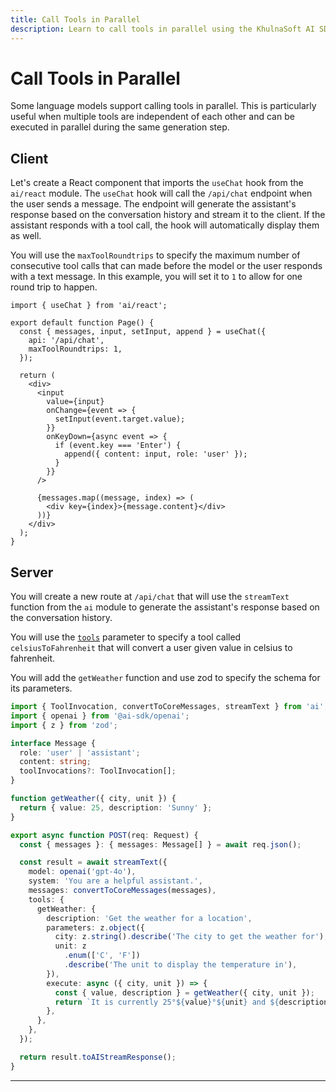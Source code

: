 ```yaml
---
title: Call Tools in Parallel
description: Learn to call tools in parallel using the KhulnaSoft AI SDK in your Next.js Pages Router application
---
```


# Call Tools in Parallel

Some language models support calling tools in parallel. This is particularly useful when multiple tools are independent of each other and can be executed in parallel during the same generation step.

<Browser>
  <ChatGeneration
    history={[
      { role: 'User', content: 'How is it going?' },
      { role: 'Assistant', content: 'All good, how may I help you?' },
    ]}
    inputMessage={{
      role: 'User',
      content: 'What is the weather in Paris and New York?',
    }}
    outputMessage={{
      role: 'Assistant',
      content:
        'The weather is 24°C in New York and 25°C in Paris. It is sunny in both cities.',
    }}
  />
</Browser>

## Client

Let's create a React component that imports the `useChat` hook from the `ai/react` module. The `useChat` hook will call the `/api/chat` endpoint when the user sends a message. The endpoint will generate the assistant's response based on the conversation history and stream it to the client. If the assistant responds with a tool call, the hook will automatically display them as well.

You will use the `maxToolRoundtrips` to specify the maximum number of consecutive tool calls that can made before the model or the user responds with a text message. In this example, you will set it to `1` to allow for one round trip to happen.

```tsx filename='pages/index.tsx'
import { useChat } from 'ai/react';

export default function Page() {
  const { messages, input, setInput, append } = useChat({
    api: '/api/chat',
    maxToolRoundtrips: 1,
  });

  return (
    <div>
      <input
        value={input}
        onChange={event => {
          setInput(event.target.value);
        }}
        onKeyDown={async event => {
          if (event.key === 'Enter') {
            append({ content: input, role: 'user' });
          }
        }}
      />

      {messages.map((message, index) => (
        <div key={index}>{message.content}</div>
      ))}
    </div>
  );
}
```

## Server

You will create a new route at `/api/chat` that will use the `streamText` function from the `ai` module to generate the assistant's response based on the conversation history.

You will use the [`tools`](/docs/reference/ai-sdk-core/generate-text#tools) parameter to specify a tool called `celsiusToFahrenheit` that will convert a user given value in celsius to fahrenheit.

You will add the `getWeather` function and use zod to specify the schema for its parameters.

```ts filename='app/api/chat/route.ts'
import { ToolInvocation, convertToCoreMessages, streamText } from 'ai';
import { openai } from '@ai-sdk/openai';
import { z } from 'zod';

interface Message {
  role: 'user' | 'assistant';
  content: string;
  toolInvocations?: ToolInvocation[];
}

function getWeather({ city, unit }) {
  return { value: 25, description: 'Sunny' };
}

export async function POST(req: Request) {
  const { messages }: { messages: Message[] } = await req.json();

  const result = await streamText({
    model: openai('gpt-4o'),
    system: 'You are a helpful assistant.',
    messages: convertToCoreMessages(messages),
    tools: {
      getWeather: {
        description: 'Get the weather for a location',
        parameters: z.object({
          city: z.string().describe('The city to get the weather for'),
          unit: z
            .enum(['C', 'F'])
            .describe('The unit to display the temperature in'),
        }),
        execute: async ({ city, unit }) => {
          const { value, description } = getWeather({ city, unit });
          return `It is currently 25°${value}°${unit} and ${description} in ${city}!`;
        },
      },
    },
  });

  return result.toAIStreamResponse();
}
```

---

<GithubLink link="https://github.com/khulnasoft/ai/blob/main/examples/next-openai-pages/pages/tools/call-tools-in-parallel/index.tsx" />
